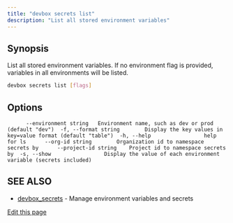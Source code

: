 ```yaml
---
title: "devbox secrets list"
description: "List all stored environment variables"
---
```


## Synopsis[​](#synopsis "Direct link to Synopsis")

List all stored environment variables. If no environment flag is provided, variables in all
environments will be listed.

```bash
devbox secrets list [flags]
```

## Options[​](#options "Direct link to Options")

```
      --environment string   Environment name, such as dev or prod (default "dev")  -f, --format string        Display the key values in key=value format (default "table")  -h, --help                 help for ls      --org-id string        Organization id to namespace secrets by      --project-id string    Project id to namespace secrets by  -s, --show                 Display the value of each environment variable (secrets included)
```

## SEE ALSO[​](#see-also "Direct link to SEE ALSO")

- [devbox_secrets](/docs/devbox/cli_reference/devbox_secrets/) - Manage environment variables and
  secrets

[Edit this page](https://github.com/jetify-com/devbox/tree/main/docs/app/docs/cli_reference/devbox_secrets_list.md)
